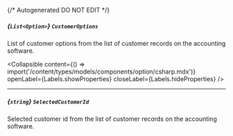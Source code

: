 {/* Autogenerated DO NOT EDIT  */}

##### *{`List<Option>`}* `CustomerOptions`
List of customer options from the list of customer records on the accounting software.

<Collapsible content={() => import('/content/types/models/components/option/csharp.mdx')} openLabel={Labels.showProperties} closeLabel={Labels.hideProperties} />


---
##### *{`string`}* `SelectedCustomerId`
Selected customer id from the list of customer records on the accounting software.


